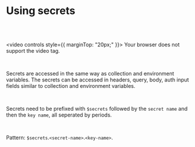 # Using secrets

<br />
<br />

<video controls style={{ marginTop: "20px;" }}>
  <source
    src="/screenrecordings/vault/accessing-secrets.mp4"
    type="video/mp4"
  />
  Your browser does not support the video tag.
</video>

<br />

Secrets are accessed in the same way as collection and environment variables. The secrets can be accessed in headers, query, body, auth input fields similar to collection and environment variables.

<br />

Secrets need to be prefixed with `$secrets` followed by the `secret name` and then the `key name`, all seperated by periods.

<br />

Pattern: `$secrets`.`<secret-name>`.`<key-name>`.

